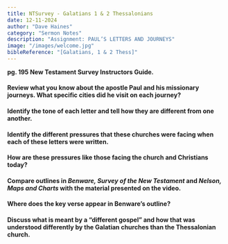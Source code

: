 ```yaml
---
title: NTSurvey - Galatians 1 & 2 Thessalonians
date: 12-11-2024
author: "Dave Haines"
category: "Sermon Notes"
description: "Assignment: PAUL’S LETTERS AND JOURNEYS"
image: "/images/welcome.jpg"
bibleReference: "[Galatians, 1 & 2 Thess]"
---
```


**pg. 195 New Testament Survey Instructors Guide.**

#### Review what you know about the apostle Paul and his missionary journeys. What specific cities did he visit on each journey?

#### Identify the tone of each letter and tell how they are different from one another.

#### Identify the different pressures that these churches were facing when each of these letters were written.

#### How are these pressures like those facing the church and Christians today?

#### Compare **outlines** in *Benware, Survey of the New Testament* and *Nelson, Maps and Charts* with the material presented on the video.

#### Where does the key verse appear in Benware’s outline?

#### Discuss what is meant by a “different gospel” and how that was understood differently by the Galatian churches than the Thessalonian church.
